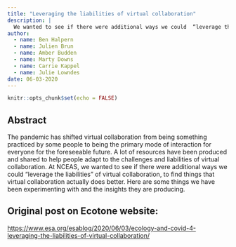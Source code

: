 ```yaml
---
title: "Leveraging the liabilities of virtual collaboration"
description: |
  We wanted to see if there were additional ways we could  “leverage the liabilities” of virtual collaboration, to find things that virtual collaboration actually does better..
author:
  - name: Ben Halpern
  - name: Julien Brun
  - name: Amber Budden
  - name: Marty Downs
  - name: Carrie Kappel
  - name: Julie Lowndes
date: 06-03-2020
---
```



```r
knitr::opts_chunk$set(echo = FALSE)
```

## Abstract

The pandemic has shifted virtual collaboration from being something practiced by some people to being the primary mode of interaction for everyone for the foreseeable future. A lot of resources have been produced and shared to help people adapt to the challenges and liabilities of virtual collaboration. At NCEAS, we wanted to see if there were additional ways we could "leverage the liabilities" of virtual collaboration, to find things that virtual collaboration actually does better. Here are some things we have been experimenting with and the insights they are producing.

## Original post on Ecotone website:

<https://www.esa.org/esablog/2020/06/03/ecology-and-covid-4-leveraging-the-liabilities-of-virtual-collaboration/>


